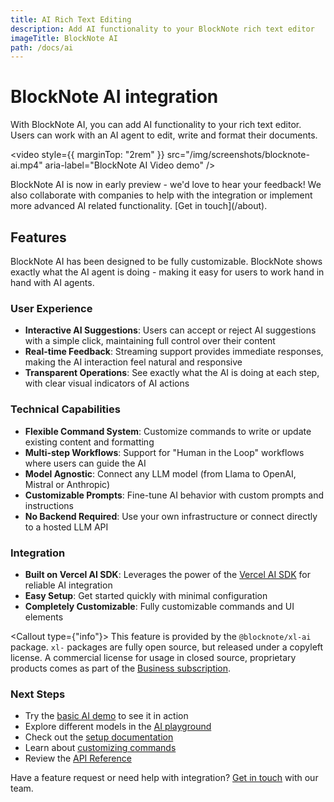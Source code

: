```yaml
---
title: AI Rich Text Editing
description: Add AI functionality to your BlockNote rich text editor
imageTitle: BlockNote AI
path: /docs/ai
---
```



# BlockNote AI integration

With BlockNote AI, you can add AI functionality to your rich text editor.
Users can work with an AI agent to edit, write and format their documents.

<video
  style={{ marginTop: "2rem" }}
  src="/img/screenshots/blocknote-ai.mp4"
  aria-label="BlockNote AI Video demo"
/>

<Callout>
  BlockNote AI is now in early preview - we'd love to hear your feedback!
  We also collaborate with companies to help with the integration or implement
  more advanced AI related functionality. [Get in touch](/about).
</Callout>

## Features

BlockNote AI has been designed to be fully customizable.
BlockNote shows exactly what the AI agent is doing - making it easy for users to
work hand in hand with AI agents.

### User Experience

- **Interactive AI Suggestions**: Users can accept or reject AI suggestions with a simple click, maintaining full control over their content
- **Real-time Feedback**: Streaming support provides immediate responses, making the AI interaction feel natural and responsive
- **Transparent Operations**: See exactly what the AI is doing at each step, with clear visual indicators of AI actions

### Technical Capabilities

- **Flexible Command System**: Customize commands to write or update existing content and formatting
- **Multi-step Workflows**: Support for "Human in the Loop" workflows where users can guide the AI
- **Model Agnostic**: Connect any LLM model (from Llama to OpenAI, Mistral or Anthropic)
- **Customizable Prompts**: Fine-tune AI behavior with custom prompts and instructions
- **No Backend Required**: Use your own infrastructure or connect directly to a hosted LLM API

### Integration

- **Built on Vercel AI SDK**: Leverages the power of the [Vercel AI SDK](https://sdk.vercel.ai) for reliable AI integration
- **Easy Setup**: Get started quickly with minimal configuration
- **Completely Customizable**: Fully customizable commands and UI elements

<Callout type={"info"}>
  This feature is provided by the `@blocknote/xl-ai` package. `xl-` packages are fully
  open source, but released under a copyleft license. A commercial license for
  usage in closed source, proprietary products comes as part of the [Business
  subscription](/pricing).
</Callout>

### Next Steps

- Try the [basic AI demo](/examples/ai/minimal) to see it in action
- Explore different models in the [AI playground](/examples/ai/playground)
- Check out the [setup documentation](/docs/ai/getting-started)
- Learn about [customizing commands](/docs/ai/custom-commands)
- Review the [API Reference](/docs/ai/reference)

Have a feature request or need help with integration? [Get in touch](/about) with our team.
